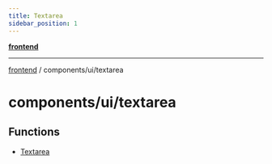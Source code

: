 ```yaml
---
title: Textarea
sidebar_position: 1
---
```


[**frontend**](./textarea/../../..)

***

[frontend](./textarea/../../..) / components/ui/textarea

# components/ui/textarea

## Functions

- [Textarea](./textarea/functions/Textarea)
